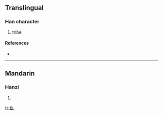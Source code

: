 ==Translingual==

===Han character===
{{Han char|rn=9|rad=人|as=03|sn=5|four=|canj=人竹戈 (OHI)}}

# tribe

====References====
* {{Han ref|kx=0094.051|hdz=10114.100|uh=4EEB|ud=20203}}

----

==Mandarin==

===Hanzi===
{{cmn-hanzi|pin=[[mù]] ([[mu4]])|wg=mu<sup>4</sup>}}

# {{defn|Mandarin|sort=人03}}

[[fr:仫]]